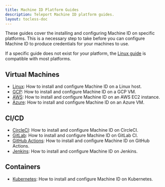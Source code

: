 ```yaml
---
title: Machine ID Platform Guides
description: Teleport Machine ID platform guides.
layout: tocless-doc
---
```


These guides cover the installing and configuring Machine ID on specific
platforms. This is a necessary step to take before you can configure Machine ID
to produce credentials for your machines to use.

If a specific guide does not exist for your platform, the
[Linux guide](./platform-guides/linux.mdx) is compatible with most platforms.

## Virtual Machines

- [Linux](./platform-guides/linux.mdx): How to install and configure Machine ID on a Linux host.
- [GCP](./platform-guides/gcp.mdx): How to install and configure Machine ID on a GCP VM.
- [AWS](./platform-guides/aws.mdx): How to install and configure Machine ID on an AWS EC2 instance.
- [Azure](./platform-guides/azure.mdx): How to install and configure Machine ID on an Azure VM.

## CI/CD

- [CircleCI](./platform-guides/circleci.mdx): How to install and configure Machine ID on CircleCI.
- [GitLab](./platform-guides/gitlab.mdx): How to install and configure Machine ID on GitLab CI.
- [GitHub Actions](./platform-guides/github-actions.mdx): How to install and configure Machine ID on GitHub Actions.
- [Jenkins](./platform-guides/jenkins.mdx): How to install and configure Machine ID on Jenkins.

## Containers

- [Kubernetes](./platform-guides/kubernetes.mdx): How to install and configure Machine ID on Kubernetes.
